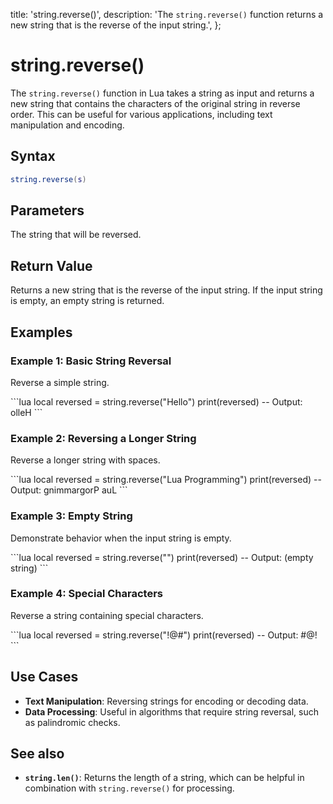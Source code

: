   title: 'string.reverse()',
  description: 'The `string.reverse()` function returns a new string that is the reverse of the input string.',
};

# string.reverse()

The `string.reverse()` function in Lua takes a string as input and returns a new string that contains the characters of the original string in reverse order. This can be useful for various applications, including text manipulation and encoding.

## Syntax

```lua
string.reverse(s)
```

## Parameters

<Properties>
  <Property name="s" type="string">
    The string that will be reversed.
  </Property>
</Properties>

## Return Value
Returns a new string that is the reverse of the input string. If the input string is empty, an empty string is returned.

## Examples

### Example 1: Basic String Reversal
Reverse a simple string.

<CodeGroup title="Example 1">
```lua
local reversed = string.reverse("Hello")
print(reversed)  -- Output: olleH
```
</CodeGroup>

### Example 2: Reversing a Longer String
Reverse a longer string with spaces.

<CodeGroup title="Example 2">
```lua
local reversed = string.reverse("Lua Programming")
print(reversed)  -- Output: gnimmargorP auL
```
</CodeGroup>

### Example 3: Empty String
Demonstrate behavior when the input string is empty.

<CodeGroup title="Example 3">
```lua
local reversed = string.reverse("")
print(reversed)  -- Output: (empty string)
```
</CodeGroup>

### Example 4: Special Characters
Reverse a string containing special characters.

<CodeGroup title="Example 4">
```lua
local reversed = string.reverse("!@#")
print(reversed)  -- Output: #@!
```
</CodeGroup>

## Use Cases
- **Text Manipulation**: Reversing strings for encoding or decoding data.
- **Data Processing**: Useful in algorithms that require string reversal, such as palindromic checks.

## See also
- **`string.len()`**: Returns the length of a string, which can be helpful in combination with `string.reverse()` for processing.

